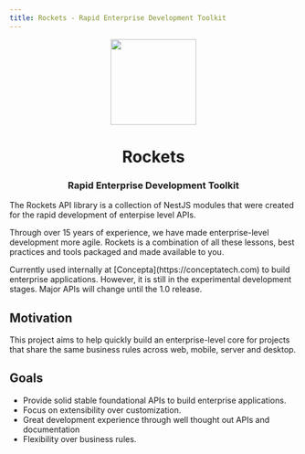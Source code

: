 ```yaml
---
title: Rockets - Rapid Enterprise Development Toolkit
---
```




<p align="center">
  <img
    width="150"
    height="150"
    src="/assets/rockets-icon.svg"
  />
</p>

<center><h1>Rockets</h1></center>

<center><h3>Rapid Enterprise Development Toolkit</h3></center>

The Rockets API library is a collection of NestJS modules that were created for the rapid development of enterpise level APIs.

Through over 15 years of experience, we have made enterprise-level development more agile. Rockets is a combination of all these lessons, best practices and tools packaged and made available to you.


<CTA />

<Callout type="warning" emoji="⚠️">
  Currently used internally at [Concepta](https://conceptatech.com) to build enterprise applications. However, it is
  still in the experimental development stages. Major APIs will change until the
  1.0 release.
</Callout>

## Motivation

This project aims to help quickly build an enterprise-level core for projects that share the same business rules across web, mobile, server and desktop.

## Goals
- Provide solid stable foundational APIs to build enterprise applications.
- Focus on extensibility over customization.
- Great development experience through well thought out APIs and documentation
- Flexibility over business rules.




